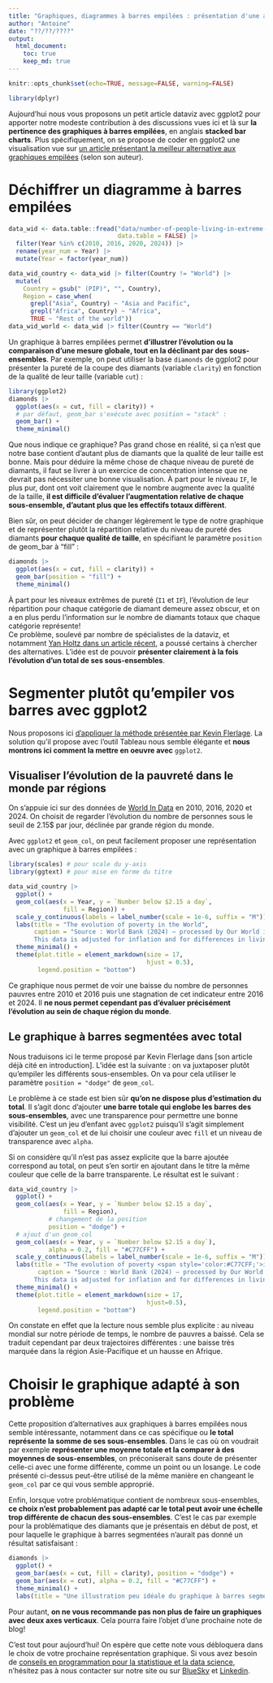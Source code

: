 ```yaml
---
title: "Graphiques, diagrammes à barres empilées : présentation d'une alternative avec R et ggplot2"
author: "Antoine"
date: "??/??/????"
output: 
  html_document:
    toc: true
    keep_md: true
---
```


```r
knitr::opts_chunk$set(echo=TRUE, message=FALSE, warning=FALSE)

library(dplyr)
```

Aujourd'hui nous vous proposons un petit article dataviz avec ggplot2 pour apporter notre modeste contribution à des discussions vues ici et là sur __la pertinence des graphiques à barres empilées__, en anglais __stacked bar charts__. Plus spécifiquement, on se propose de coder en ggplot2 une visualisation vue sur [un article présentant la meilleur alternative aux graphiques empilées](https://www.flerlagetwins.com/2025/04/the-best-alternative-to-stacked-bar.html) (selon son auteur).  

# Déchiffrer un diagramme à barres empilées  

```r
data_wid <- data.table::fread("data/number-of-people-living-in-extreme-poverty.csv",
                              data.table = FALSE) |> 
  filter(Year %in% c(2010, 2016, 2020, 2024)) |> 
  rename(year_num = Year) |> 
  mutate(Year = factor(year_num))

data_wid_country <- data_wid |> filter(Country != "World") |> 
  mutate(
    Country = gsub(" (PIP)", "", Country),
    Region = case_when(
      grepl("Asia", Country) ~ "Asia and Pacific",
      grepl("Africa", Country) ~ "Africa",
      TRUE ~ "Rest of the world"))
data_wid_world <- data_wid |> filter(Country == "World")
```

Un graphique à barres empilées permet __d'illustrer l'évolution ou la comparaison d'une mesure globale, tout en la déclinant par des sous-ensembles__. Par exemple, on peut utiliser la base `diamonds` de ggplot2 pour présenter la pureté de la coupe des diamants (variable `clarity`) en fonction de la qualité de leur taille (variable `cut`) : 

```r
library(ggplot2)
diamonds |> 
  ggplot(aes(x = cut, fill = clarity)) +
  # par défaut, geom_bar s'exécute avec position = "stack" :
  geom_bar() + 
  theme_minimal()
```

Que nous indique ce graphique? Pas grand chose en réalité, si ça n'est que notre base contient d'autant plus de diamants que la qualité de leur taille est bonne. Mais pour déduire la même chose de chaque niveau de pureté de diamants, il faut se livrer à un exercice de concentration intense que ne devrait pas nécessiter une bonne visualisation. À part pour le niveau `IF`, le plus pur, dont ont voit clairement que le nombre augmente avec la qualité de la taille, __il est difficile d'évaluer l'augmentation relative de chaque sous-ensemble, d'autant plus que les effectifs totaux diffèrent__.  

Bien sûr, on peut décider de changer légèrement le type de notre graphique et de représenter plutôt la répartition relative du niveau de pureté des diamants __pour chaque qualité de taille__, en spécifiant le paramètre `position` de geom_bar à "fill" :  

```r
diamonds |> 
  ggplot(aes(x = cut, fill = clarity)) +
  geom_bar(position = "fill") + 
  theme_minimal()
```

À part pour les niveaux extrêmes de pureté (`I1` et `IF`), l'évolution de leur répartition pour chaque catégorie de diamant demeure assez obscur, et on a en plus perdu l'information sur le nombre de diamants totaux que chaque catégorie représente!  
Ce problème, soulevé par nombre de spécialistes de la dataviz, et notamment [Yan Holtz dans un article récent](https://www.data-to-viz.com/caveat/stacking.html), a poussé certains à chercher des alternatives. L'idée est de pouvoir __présenter clairement à la fois l'évolution d'un total de ses sous-ensembles__. 

# Segmenter plutôt qu'empiler vos barres avec ggplot2

Nous proposons ici [d'appliquer la méthode présentée par Kevin Flerlage](https://www.flerlagetwins.com/2025/04/the-best-alternative-to-stacked-bar.html). La solution qu'il propose avec l'outil Tableau nous semble élégante et __nous montrons ici comment la mettre en oeuvre avec__ `ggplot2`.  

## Visualiser l'évolution de la pauvreté dans le monde par régions  

On s'appuie ici sur des données de [World In Data](https://ourworldindata.org) en 2010, 2016, 2020 et 2024. On choisit de regarder l'évolution du nombre de personnes sous le seuil de 2.15$ par jour, déclinée par grande région du monde.  

Avec `ggplot2` et `geom_col`, on peut facilement proposer une représentation avec un graphique à barres empilées :  

```r
library(scales) # pour scale du y-axis
library(ggtext) # pour mise en forme du titre

data_wid_country |> 
  ggplot() + 
  geom_col(aes(x = Year, y = `Number below $2.15 a day`,
               fill = Region)) + 
  scale_y_continuous(labels = label_number(scale = 1e-6, suffix = "M")) + 
  labs(title = "The evolution of poverty in the World",
       caption = "Source : World Bank (2024) – processed by Our World in Data (https://ourworldindata.org)
       This data is adjusted for inflation and for differences in living costs between countries.") + 
  theme_minimal() + 
  theme(plot.title = element_markdown(size = 17,
                                      hjust = 0.5),
        legend.position = "bottom") 
```

Ce graphique nous permet de voir une baisse du nombre de personnes pauvres entre 2010 et 2016 puis une stagnation de cet indicateur entre 2016 et 2024. Il __ne nous permet cependant pas d'évaluer précisément l'évolution au sein de chaque région du monde__. 

## Le graphique à barres segmentées avec total 

Nous traduisons ici le terme proposé par Kevin Flerlage dans [son article déjà cité en introduction]. L'idée est la suivante : on va juxtaposer plutôt qu'empiler les différents sous-ensembles. On va pour cela utiliser le paramètre `position = "dodge"` de `geom_col`.  

Le problème à ce stade est bien sûr __qu'on ne dispose plus d'estimation du total__. Il s'agit donc d'ajouter __une barre totale qui englobe les barres des sous-ensembles__, avec une transparence pour permettre une bonne visibilité. C'est un jeu d'enfant avec `ggplot2` puisqu'il s'agit simplement d'ajouter un `geom_col` et de lui choisir une couleur avec `fill` et un niveau de transparence avec `alpha`.  

Si on considère qu'il n'est pas assez explicite que la barre ajoutée correspond au total, on peut s'en sortir en ajoutant dans le titre la même couleur que celle de la barre transparente. Le résultat est le suivant :  

```r
data_wid_country |> 
  ggplot() + 
  geom_col(aes(x = Year, y = `Number below $2.15 a day`,
               fill = Region),
           # changement de la position
           position = "dodge") + 
  # ajout d'un geom_col
  geom_col(aes(x = Year, y = `Number below $2.15 a day`),
           alpha = 0.2, fill = "#C77CFF") + 
  scale_y_continuous(labels = label_number(scale = 1e-6, suffix = "M")) + 
  labs(title = "The evolution of poverty <span style='color:#C77CFF;'>in the World</span>",
        caption = "Source : World Bank (2024) – processed by Our World in Data (https://ourworldindata.org)
       This data is adjusted for inflation and for differences in living costs between countries.") + 
  theme_minimal() + 
  theme(plot.title = element_markdown(size = 17,
                                      hjust=0.5),
        legend.position = "bottom") 
```

On constate en effet que la lecture nous semble plus explicite : au niveau mondial sur notre période de temps, le nombre de pauvres a baissé. Cela se traduit cependant par deux trajectoires différentes : une baisse très marquée dans la région Asie-Pacifique et un hausse en Afrique.

# Choisir le graphique adapté à son problème   

Cette proposition d'alternatives aux graphiques à barres empilées nous semble intéressante, notamment dans ce cas spécifique ou __le total représente la somme de ses sous-ensembles__. Dans le cas où on voudrait par exemple __représenter une moyenne totale et la comparer à des moyennes de sous-ensembles__, on préconiserait sans doute de présenter celle-ci avec une forme différente, comme un point ou un losange. Le code présenté ci-dessus peut-être utilisé de la même manière en changeant le `geom_col` par ce qui vous semble approprié.  

Enfin, lorsque votre problématique contient de nombreux sous-ensembles, __ce choix n'est probablement pas adapté car le total peut avoir une échelle trop différente de chacun des sous-ensembles__. C'est le cas par exemple pour la problématique des diamants que je présentais en début de post, et pour laquelle le graphique à barres segmentées n'aurait pas donné un résultat satisfaisant :  

```r
diamonds |> 
  ggplot() +
  geom_bar(aes(x = cut, fill = clarity), position = "dodge") + 
  geom_bar(aes(x = cut), alpha = 0.2, fill = "#C77CFF") + 
  theme_minimal() + 
  labs(title = "Une illustration peu idéale du graphique à barres segmentées avec total")
```

Pour autant, __on ne vous recommande pas non plus de faire un graphiques avec deux axes verticaux__. Cela pourra faire l'objet d'une prochaine note de blog! 

C'est tout pour aujourd'hui! On espère que cette note vous débloquera dans le choix de votre prochaine représentation graphique. Si vous avez besoin de [conseils en programmation pour la statistique et la data science](https://statoscop.fr), n'hésitez pas à nous contacter sur notre site ou sur [BlueSky](https://bsky.app/profile/statoscop.fr) et [Linkedin](https://www.linkedin.com/company/statoscop).



